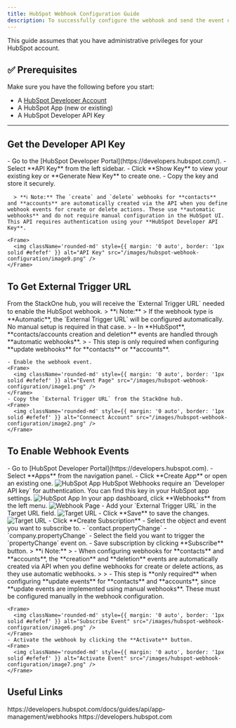 ```yaml
---
title: HubSpot Webhook Configuration Guide
description: To successfully configure the webhook and send the event on action.
---
```


<Warning>
  This guide assumes that you have administrative privileges for your HubSpot account.
</Warning>

## ✅ Prerequisites

Make sure you have the following before you start:

- A [HubSpot Developer Account](https://developers.hubspot.com)
- A HubSpot App (new or existing)
- A HubSpot Developer API Key
---

## Get the Developer API Key
<Steps>
  <Step title="Get the Developer API Key">
      - Go to the [HubSpot Developer Portal](https://developers.hubspot.com/).
      - Select **API Key** from the left sidebar.
      - Click **Show Key** to view your existing key or **Generate New Key** to create one.
      - Copy the key and store it securely.

      > **ℹ️ Note:** The `create` and `delete` webhooks for **contacts** and **accounts** are automatically created via the API when you define webhook events for create or delete actions. These use **automatic webhooks** and do not require manual configuration in the HubSpot UI. This API requires authentication using your **HubSpot Developer API Key**.
 
    <Frame>
      <img className='rounded-md' style={{ margin: '0 auto', border: '1px solid #efefef' }} alt="API Key" src="/images/hubspot-webhook-configuration/image9.png" />
    </Frame>
    
  </Step>
</Steps>

## To Get External Trigger URL
<Steps>
  <Step title="To get the External Trigger Url">
    From the StackOne hub, you will receive the `External Trigger URL` needed to enable the HubSpot webhook.
    > **ℹ️ Note:**  
    > If the webhook type is **Automatic**, the `External Trigger URL` will be configured automatically. No manual setup is required in that case.
    > - In **HubSpot**, **contacts/accounts creation and deletion** events are handled through **automatic webhooks**.  
    > - This step is only required when configuring **update webhooks** for **contacts** or **accounts**.
    
 
    - Enable the webhook event.
    <Frame>
      <img className='rounded-md' style={{ margin: '0 auto', border: '1px solid #efefef' }} alt="Event Page" src="/images/hubspot-webhook-configuration/image1.png" />
    </Frame>
    - Copy the `External Trigger URL` from the StackOne hub.
    <Frame>
      <img className='rounded-md' style={{ margin: '0 auto', border: '1px solid #efefef' }} alt="Conneect Account" src="/images/hubspot-webhook-configuration/image2.png" />
    </Frame>
    
  </Step>
</Steps>

## To Enable Webhook Events
<Steps>
  <Step title="Create or Use a HubSpot App">
   - Go to [HubSpot Developer Portal](https://developers.hubspot.com).
   - Select **Apps** from the navigation panel.
   - Click **Create App** or open an existing one.
    <Frame>
      <img className='rounded-md' style={{ margin: '0 auto', border: '1px solid #efefef' }} alt="HubSpot App" src="/images/hubspot-webhook-configuration/image3.png" />
    </Frame>
  </Step>
  <Step title="Get the HubSpot Developer API Key">
     HubSpot Webhooks require an `Developer API key` for authentication. You can find this key in your HubSpot app settings.
    <Frame>
      <img className='rounded-md' style={{ margin: '0 auto', border: '1px solid #efefef' }} alt="HubSpot App" src="/images/hubspot-webhook-configuration/image3.png" />
    </Frame>
  </Step>
  <Step title="Navigate to Webhooks">
     In your app dashboard, click **Webhooks** from the left menu.
    <Frame>
      <img className='rounded-md' style={{ margin: '0 auto', border: '1px solid #efefef' }} alt="Webhook Page" src="/images/hubspot-webhook-configuration/image4.png" />
    </Frame>
  </Step>
  <Step title="Set the Webhook URL">
     - Add your `External Trigger URL` in the Target URL field.
    <Frame>
      <img className='rounded-md' style={{ margin: '0 auto', border: '1px solid #efefef' }} alt="Target URL" src="/images/hubspot-webhook-configuration/image5.png" />
    </Frame>
     - Click **Save** to save the changes.
     <Frame>
      <img className='rounded-md' style={{ margin: '0 auto', border: '1px solid #efefef' }} alt="Target URL" src="/images/hubspot-webhook-configuration/image8.png" />
    </Frame>
  </Step>
  <Step title="Subscribe to Events">
    - Click **Create Subscription**
    - Select the object and event you want to subscribe to.
      - `contact.propertyChange`
      - `company.propertyChange`
    - Select the field you want to trigger the `propertyChange` event on.
    - Save subscription by clicking **Subscribe** button.
    > **ℹ️ Note:**  
    > - When configuring webhooks for **contacts** and **accounts**, the **creation** and **deletion** events are automatically created via API when you define webhooks for create or delete actions, as they use automatic webhooks.  
    >  
    > - This step is **only required** when configuring **update events** for **contacts** and **accounts**, since **update events are implemented using manual webhooks**. These must be configured manually in the webhook configuration.
   
    <Frame>
      <img className='rounded-md' style={{ margin: '0 auto', border: '1px solid #efefef' }} alt="Subscribe Event" src="/images/hubspot-webhook-configuration/image6.png" />
    </Frame>
    - Activate the webhook by clicking the **Activate** button.
    <Frame>
      <img className='rounded-md' style={{ margin: '0 auto', border: '1px solid #efefef' }} alt="Activate Event" src="/images/hubspot-webhook-configuration/image7.png" />
    </Frame>
  </Step>
</Steps>

<IntegrationFooter />

## Useful Links
<Card title="API Reference" icon="link" href="https://developers.hubspot.com/docs/guides/api/app-management/webhooks">
    https://developers.hubspot.com/docs/guides/api/app-management/webhooks
</Card>
<Card title="HubSpot Developer Portal" icon="link" href="https://developers.hubspot.com">
    https://developers.hubspot.com
</Card>